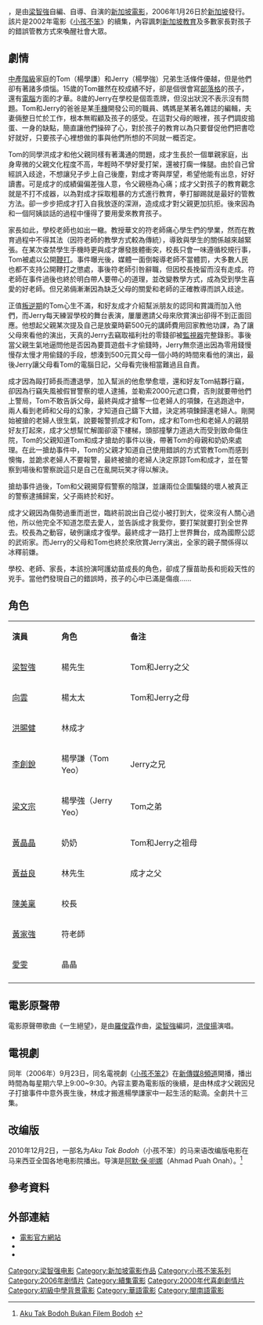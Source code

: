 {{pp-semi-sock|expiry=2022-12-03T06:23:33+00:00|small=yes}}
{{Infobox_Film
| name = 小孩不笨2
| original_name = I Not Stupid Too
| image = 
| caption = 
| director = [[梁智強|梁智強]]
| producer = 陳佩然<br>謝素艷
| producer_2 = 江金玉<br>唐思偉
| writer = [[梁智強|梁智強]]<br>洪汐
| starring = [[梁智强|梁智强]]<br>[[向雲|向雲]]<br>黃奕良<br>[[李創銳|李創銳]]<br>[[洪賜健|洪賜健]]<br>梁文宗
| music = 李毅
| cinematography = 林國華
| editing = 郭義禮
| production_company = 新傳媒星霖電影
| released = {{SGP}}：2006年1月26日
| runtime = 124分鐘
| language = [[華語|華語]]、[[英语|英语]]、[[闽南语|闽南语]]
| country = {{SGP}}
| budget = 
| preceded_by = [[小孩不笨|小孩不笨]]
| followed_by = 
}}
{{engname|《小孩不笨2》|''I Not Stupid Too''}}，是由[[梁智強|梁智強]]自編、自導、自演的[[新加坡電影|新加坡電影]]，2006年1月26日於[[新加坡|新加坡]]發行。該片是2002年電影《[[小孩不笨|小孩不笨]]》的續集，內容諷刺[[新加坡教育|新加坡教育]]及多數家長對孩子的錯誤管教方式來喚醒社會大眾。

==劇情==
[[中產階級|中產階級]]家庭的Tom（楊學謙）和Jerry（楊學強）兄弟生活條件優越，但是他們卻有著諸多煩惱。15歲的Tom雖然在校成績不好，卻是個很會寫[[網誌|部落格]]的孩子，還有[[电子计算机|電腦]]方面的才華。8歲的Jerry在學校是個乖乖牌，但沒出狀況不表示沒有問題。Tom和Jerry的爸爸是某[[移动电话|手機]]開發公司的職員、媽媽是某著名雜誌的編輯，夫妻倆整日忙於工作，根本無暇顧及孩子的感受。在這對父母的眼裡，孩子們調皮搗蛋、一身的缺點，簡直讓他們操碎了心，對於孩子的教育以為只要督促他們把書唸好就好，只要孩子心裡想做的事與他們所想的不同就一概否定。

Tom的同學洪成才和他父親同樣有著溝通的問題，成才生長於一個單親家庭，出身卑微的父親文化程度不高，年輕時不學好愛打架，還被打瘸一條腿。由於自己曾經誤入歧途，不想讓兒子步上自己後塵，對成才寄與厚望，希望他能有出息，好好讀書。可是成才的成績偏偏差強人意，令父親極為心痛；成才父對孩子的教育觀念就是不打不成器，以為對成才採取粗暴的方式進行教育，拳打腳踢就是最好的管教方法。卻一步步把成才打入自我放逐的深淵，造成成才對父親更加抗拒。後來因為和一個阿姨談話的過程中懂得了要用愛來教育孩子。

家長如此，學校老師也如出一轍。教授華文的符老師痛心學生們的學業，然而在教育過程中不得其法（因符老師的教學方式較為傳統），導致與學生的關係越來越緊張。在某次查禁學生手機時更與成才爆發肢體衝突，校長只會一味遵循校規行事，Tom被處以公開[[鞭打|鞭打]]。事件曝光後，媒體一面倒報導老師不當體罰，大多數人民也都不支持公開鞭打之懲處，事後符老師引咎辭職，但因校長挽留而沒有走成。符老師在事件過後也終於明白帶人要帶心的道理，並改變教學方式，成為受到學生喜愛的好老師。但兄弟倆漸漸因為缺乏父母的關愛和老師的正確教導而誤入歧途。

正值[[青春期|叛逆期]]的Tom心生不滿，和好友成才介紹幫派朋友的認同和賞識而加入他們，而Jerry每天練習學校的舞台表演，屢屢邀請父母來欣賞演出卻得不到正面回應。他想起父親某次提及自己是放棄時薪500元的講師費用回家教他功課，為了讓父母來看他的演出，天真的Jerry去竊取福利社的零錢卻被[[閉路電視|監視器]]完整錄影。事後當父親生氣地逼問他是否因為要買遊戲卡才偷錢時，Jerry無奈道出因為零用錢慢慢存太慢才用偷錢的手段，想湊到500元買父母一個小時的時間來看他的演出，最後Jerry讓父母看Tom的電腦日記，父母看完後相當難過且自責。

成才因為毆打師長而遭退學，加入幫派的他愈學愈壞，還和好友Tom結夥行竊，卻因為行竊失風被假冒警察的壞人逮捕，並勒索2000元遮口費，否則就要帶他們上警局，Tom不敢告訴父母，最終與成才搶奪一位老婦人的項鍊，在逃跑途中，兩人看到老師和父母的幻象，才知道自己鑄下大錯，決定將項鍊歸還老婦人。剛開始被搶的老婦人很生氣，說要報警抓成才和Tom，成才和Tom也和老婦人的親朋好友打起來，成才父想幫忙解圍卻滾下樓梯，頭部撞擊力道過大而受到致命傷住院，Tom的父親知道Tom和成才搶劫的事件以後，帶著Tom的母親和奶奶來處理。在此一搶劫事件中，Tom的父親才知道自己使用錯誤的方式管教Tom而感到懊悔，並跪求老婦人不要報警，最終被搶的老婦人決定原諒Tom和成才，並在警察到場後和警察說這只是自己在亂開玩笑才得以解決。

搶劫事件過後，Tom和父親揭穿假警察的陰謀，並讓兩位企圖騙錢的壞人被真正的警察逮捕歸案，父子兩終於和好。

成才父親因為傷勢過重而逝世，臨終前說出自己從小被打到大，從來沒有人關心過他，所以他完全不知道怎麼去愛人，並告訴成才我愛你，要打架就要打到全世界去。校長為之動容，破例讓成才復學。最終成才一路打上世界舞台，成為國際公認的武術家。而Jerry的父母和Tom也終於來欣賞Jerry演出，全家的親子關係得以冰釋前嫌。

學校、老師、家長，本該扮演呵護幼苗成長的角色，卻成了揠苗助長和扼殺天性的兇手。當他們發現自己的錯誤時，孩子的心中已滿是傷痕......

==角色==
{|class="wikitable" width="57%"
|- style="background:cornflowerblue; color:white" align=center
|style="width:2%"|'''演員'''||style="width:2%"|'''角色'''||style="width:6%"|'''备注'''
|-
| [[梁智強|梁智強]] || 楊先生 || Tom和Jerry之父
|-
| [[向雲|向雲]] || 楊太太 || Tom和Jerry之母
|-
| [[洪賜健|洪賜健]] || 林成才 || 
|-
| [[李創銳|李創銳]] || 楊學謙（Tom Yeo）|| Jerry之兄
|-
| [[梁文宗|梁文宗]] || 楊學強（Jerry Yeo）|| Tom之弟
|-
| [[黃晶晶|黃晶晶]] || 奶奶 || Tom和Jerry之祖母
|-
| [[黃益良|黃益良]] || 林先生 || 成才之父
|-
| [[陳美稟|陳美稟]] || 校長 || 
|-
| [[黃家強_(新加坡演員)|黃家強]] || 符老師 || 
|-
| [[愛雯|愛雯]] || 晶晶 || 
|-
|}

==電影原聲帶==
電影原聲帶歌曲《一生絕望》，是由[[羅俊霖|羅俊霖]]作曲，[[梁智強|梁智強]]編詞，[[洪俊揚|洪俊揚]]演唱。

==電視劇==
同年（2006年）9月23日，同名電視劇《[[小孩不笨2_(電視劇)|小孩不笨2]]》在[[新傳媒8頻道|新傳媒8頻道]]開播，播出時間為每星期六早上9:00~9:30。內容主要為電影版的後續，是由林成才父親因兒子打搶事件中意外喪生後，林成才搬進楊學謙家中一起生活的點滴。全劇共十三集。

==改编版==
2010年12月2日，一部名为''Aku Tak Bodoh''（小孩不笨）的马来语改编版电影在马来西亚全国各地电影院播出。导演是[[阿默·保·呃娜|阿默·保·呃娜]]（Ahmad Puah Onah）。<ref>[http://www.mstar.com.my/hiburan/wayang/2010/12/06/aku-tak-bodoh-bukan-filem-bodoh/ Aku Tak Bodoh Bukan Filem Bodoh] {{Wayback|url=http://www.mstar.com.my/hiburan/wayang/2010/12/06/aku-tak-bodoh-bukan-filem-bodoh/ |date=20161101204118 }}{{ms}}</ref>

==參考資料==
<references/>

==外部連結==
*[https://web.archive.org/web/20090417052404/http://inotstupid.com.sg/inotstupid2/ch/index.htm 電影官方網站]
*{{imdb title|0475179|小孩不笨2}}
*{{Hkmdb title|14556|小孩不笨2}}

{{梁智强}}
{{Authority control}}
[[Category:梁智强电影|Category:梁智强电影]]
[[Category:新加坡電影作品|Category:新加坡電影作品]]
[[Category:小孩不笨系列|Category:小孩不笨系列]]
[[Category:2006年剧情片|Category:2006年剧情片]]
[[Category:續集電影|Category:續集電影]]
[[Category:2000年代喜劇劇情片|Category:2000年代喜劇劇情片]]
[[Category:初級中學背景電影|Category:初級中學背景電影]]
[[Category:華語電影|Category:華語電影]]
[[Category:閩南語電影|Category:閩南語電影]]
